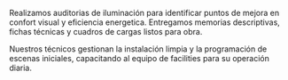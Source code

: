 ﻿---
slug: iluminacion-interior
familia: iluminacion
nombre: Iluminación interior
resumen: Luminarias empotradas, lineales y decorativas LED para oficinas, retail y salud con control inteligente.
beneficios:
  - Diseno luminico personalizado con curvas fotometricas verificadas.
  - Temperaturas de color ajustables y soluciones circadianas.
  - Kits completos con drivers, sensores y programación inicial.
especificaciones:
  - key: Flujo luminoso
    value: 600 - 6 000 lm por luminaria segun tipologia.
  - key: Temperatura de color
    value: 3000 K, 3500 K, 4000 K y tunable white 2700-6500 K.
  - key: Indice de deslumbramiento
    value: UGR < 19 para espacios de trabajo.
  - key: Vida util
    value: L80 B10 > 50 000 h.
  - key: Protocolos de control
    value: DALI 2, 0-10V, Casambi bluetooth, KNX.
aplicaciones:
  - Plantas abiertas y oficinas ejecutivas
  - Salas de juntas y directorios
  - Clínicas, laboratorios y áreas limpias
  - Tiendas de moda y flagship stores
  - Espacios educativos y bibliotecas
descargas:
  - label: Portafolio iluminación interior 2025
    href: /descargas/CATALOGO-SG-2025.pdf
usos:
  - interior
sectores:
  - oficinas
  - retail
  - salud
  - educación
desempenos:
  - ignifugo
presupuesto: medio
imagenes:
  - src: /images/subfamilias/iluminacion-interior-1.jpg
    alt: Iluminación lineal y decorativa en oficina corporativa
---

Realizamos auditorias de iluminación para identificar puntos de mejora en confort visual y eficiencia energetica. Entregamos memorias descriptivas, fichas técnicas y cuadros de cargas listos para obra.

Nuestros técnicos gestionan la instalación limpia y la programación de escenas iniciales, capacitando al equipo de facilities para su operación diaria.


